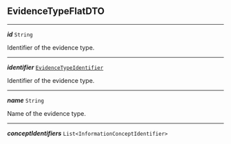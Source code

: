 


## EvidenceTypeFlatDTO



---

***id*** `String`

Identifier of the evidence type.



---

***identifier*** [`EvidenceTypeIdentifier`](#evidencetypeid)

Identifier of the evidence type.



---

***name*** `String`

Name of the evidence type.



---

***conceptIdentifiers*** `List<InformationConceptIdentifier>`
